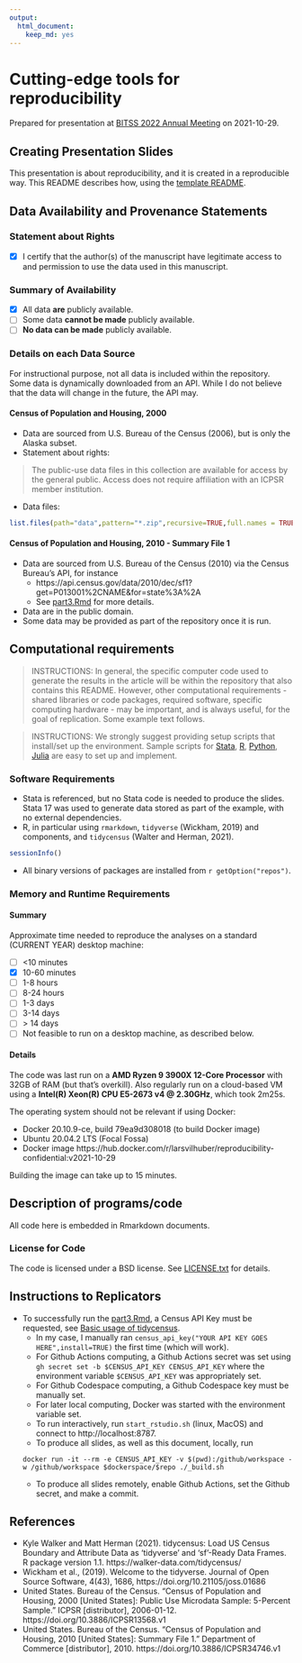 ```yaml
---
output: 
  html_document: 
    keep_md: yes
---
```

# Cutting-edge tools for reproducibility

Prepared for presentation at [BITSS 2022 Annual Meeting]() on 2021-10-29.

## Creating Presentation Slides

This presentation is about reproducibility, and it is created in a reproducible way. This README describes how, using the [template README](https://social-science-data-editors.github.io/template_README/).

Data Availability and Provenance Statements
----------------------------

### Statement about Rights

- [x] I certify that the author(s) of the manuscript have legitimate access to and permission to use the data used in this manuscript. 

### Summary of Availability

- [x] All data **are** publicly available.
- [ ] Some data **cannot be made** publicly available.
- [ ] **No data can be made** publicly available.

### Details on each Data Source

For instructional purpose, not all data is included within the repository. Some data is dynamically downloaded from an API. While I do not believe that the data will change in the future, the API may. 

#### Census of Population and Housing, 2000

- Data are sourced from U.S. Bureau of the Census (2006), but is only the Alaska subset.
- Statement about rights:

> The public-use data files in this collection are available for access by the general public. Access does not require affiliation with an ICPSR member institution.

- Data files:

```r
list.files(path="data",pattern="*.zip",recursive=TRUE,full.names = TRUE)
```

#### Census of Population and Housing, 2010 - Summary File 1

- Data are sourced from U.S. Bureau of the Census (2010) via the Census Bureau's API, for instance
  - https://api.census.gov/data/2010/dec/sf1?get=P013001%2CNAME&for=state%3A%2A
  - See [part3.Rmd](part3.Rmd) for more details.
- Data are in the public domain. 
- Some data may be provided as part of the repository once it is run.

Computational requirements
---------------------------

> INSTRUCTIONS: In general, the specific computer code used to generate the results in the article will be within the repository that also contains this README. However, other computational requirements - shared libraries or code packages, required software, specific computing hardware - may be important, and is always useful, for the goal of replication. Some example text follows. 

> INSTRUCTIONS: We strongly suggest providing setup scripts that install/set up the environment. Sample scripts for [Stata](https://github.com/gslab-econ/template/blob/master/config/config_stata.do),  [R](https://github.com/labordynamicsinstitute/paper-template/blob/master/programs/global-libraries.R),  [Python](https://pip.readthedocs.io/en/1.1/requirements.html), [Julia](https://github.com/labordynamicsinstitute/paper-template/blob/master/programs/packages.jl) are easy to set up and implement.

### Software Requirements

- Stata is referenced, but no Stata code is needed to produce the slides. Stata 17 was used to generate data stored as part of the example, with no external dependencies.
- R, in particular using `rmarkdown`, `tidyverse` (Wickham, 2019) and components, and `tidycensus` (Walter and Herman, 2021).

```r
sessionInfo()
```
  - All binary versions of packages are installed from `r getOption("repos")`.

### Memory and Runtime Requirements

#### Summary

Approximate time needed to reproduce the analyses on a standard (CURRENT YEAR) desktop machine:

- [ ] <10 minutes
- [x] 10-60 minutes
- [ ] 1-8 hours
- [ ] 8-24 hours
- [ ] 1-3 days
- [ ] 3-14 days
- [ ] > 14 days
- [ ] Not feasible to run on a desktop machine, as described below.

#### Details

The code was last run on a **AMD Ryzen 9 3900X 12-Core Processor** with 32GB of RAM (but that's overkill). Also regularly run on a cloud-based VM using a **Intel(R) Xeon(R) CPU E5-2673 v4 @ 2.30GHz**, which took 2m25s.

The operating system should not be relevant if using Docker:

- Docker 20.10.9-ce, build 79ea9d308018 (to build Docker image)
- Ubuntu 20.04.2 LTS (Focal Fossa)
- Docker image https://hub.docker.com/r/larsvilhuber/reproducibility-confidential:v2021-10-29

Building the image can take up to 15 minutes.


Description of programs/code
----------------------------

All code here is embedded in Rmarkdown documents. 


###  License for Code

The code is licensed under a BSD license. See [LICENSE.txt](LICENSE.txt) for details.


Instructions to Replicators
---------------------------

- To successfully run the [part3.Rmd](part3.Rmd), a Census API Key must be requested, see [Basic usage of tidycensus](https://walker-data.com/tidycensus/articles/basic-usage.html). 
  - In my case, I manually ran `census_api_key("YOUR API KEY GOES HERE",install=TRUE)` the first time (which will work). 
  - For Github Actions computing, a Github Actions secret was set using `gh secret set -b $CENSUS_API_KEY CENSUS_API_KEY` where the environment variable `$CENSUS_API_KEY` was appropriately set.
  - For Github Codespace computing, a Github Codespace key must be manually set.
  - For later local computing, Docker was started with the environment variable set.
  - To run interactively, run `start_rstudio.sh` (linux, MacOS) and connect to http://localhost:8787. 
  - To produce all slides, as well as this document, locally, run
```
docker run -it --rm -e CENSUS_API_KEY -v $(pwd):/github/workspace -w /github/workspace $dockerspace/$repo ./_build.sh
```
  - To produce all slides remotely, enable Github Actions, set the Github secret, and make a commit.




## References

- Kyle Walker and Matt Herman (2021). tidycensus: Load US Census
  Boundary and Attribute Data as 'tidyverse' and 'sf'-Ready Data
  Frames. R package version 1.1. https://walker-data.com/tidycensus/
- Wickham et al., (2019). Welcome to the tidyverse. Journal of Open
  Source Software, 4(43), 1686, https://doi.org/10.21105/joss.01686
- United States. Bureau of the Census. "Census of Population and Housing, 2000 [United States]:  Public Use Microdata Sample:  5-Percent Sample."  ICPSR  [distributor], 2006-01-12. https://doi.org/10.3886/ICPSR13568.v1
- United States. Bureau of the Census. "Census of Population and Housing, 2010 [United States]: Summary File 1." Department of Commerce [distributor], 2010. https://doi.org/10.3886/ICPSR34746.v1

